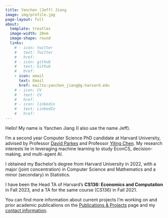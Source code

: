 ```yaml
---
title: Yanchen (Jeff) Jiang
image: img/profile.jpg
page-layout: full
about:
  template: trestles
  image-width: 20em
  image-shape: round
  links:
    # - icon: twitter
    #   text: Twitter
    #   href: 
    # - icon: github
    #   text: Github
    #   href: 
    - icon: email
      text: Email
      href: mailto:yanchen_jiang@g.harvard.edu
    # - icon: CV
    #   text: CV
    #   href: 
    # - icon: linkedin
    #   text: LinkedIn
    #   href: 
---
```


Hello! My name is Yanchen Jiang (I also use the name Jeff).

I'm a second year Computer Science PhD candidate at Harvard University, advised by Professor [David Parkes](https://parkes.seas.harvard.edu/) and Professor [Yiling Chen](https://yiling.seas.harvard.edu/). My research interests lie in leveraging machine learning to study EconCS, decision-making, and multi-agent AI. 

I obtained my Bachelor's degree from Harvard University in 2022, with a major (joint concentration) in Computer Science and Mathematics and a minor (secondary) in Statistics.

I have been the Head TA of Harvard's **CS136: Economics and Computation** in Fall 2023, and a TA for the same course (CS136) in Fall 2021.

You can find more information about current projects I'm working on and prior academic publications on the [Publications & Projects](publications.qmd) page and my [contact information](contact.qmd).
